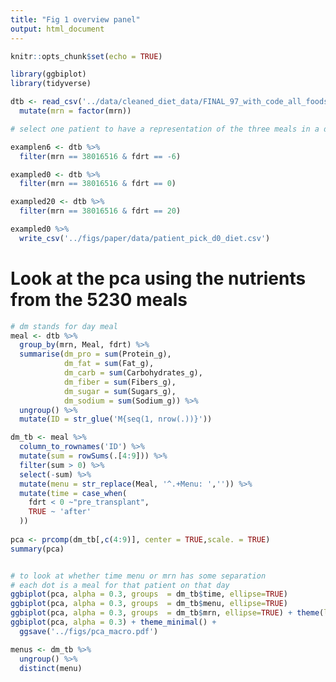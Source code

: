```yaml
---
title: "Fig 1 overview panel"
output: html_document
---
```


```r
knitr::opts_chunk$set(echo = TRUE)
```

```r
library(ggbiplot)
library(tidyverse)
```

```r
dtb <- read_csv('../data/cleaned_diet_data/FINAL_97_with_code_all_foods_drt_with_EN_finalized.csv') %>% 
  mutate(mrn = factor(mrn))

# select one patient to have a representation of the three meals in a day 

examplen6 <- dtb %>% 
  filter(mrn == 38016516 & fdrt == -6)

exampled0 <- dtb %>% 
  filter(mrn == 38016516 & fdrt == 0)

exampled20 <- dtb %>% 
  filter(mrn == 38016516 & fdrt == 20)

exampled0 %>% 
  write_csv('../figs/paper/data/patient_pick_d0_diet.csv')
```

# Look at the pca using the nutrients from the 5230 meals

```r
# dm stands for day meal 
meal <- dtb %>% 
  group_by(mrn, Meal, fdrt) %>% 
  summarise(dm_pro = sum(Protein_g),
            dm_fat = sum(Fat_g),
            dm_carb = sum(Carbohydrates_g),
            dm_fiber = sum(Fibers_g),
            dm_sugar = sum(Sugars_g),
            dm_sodium = sum(Sodium_g)) %>% 
  ungroup() %>% 
  mutate(ID = str_glue('M{seq(1, nrow(.))}'))

dm_tb <- meal %>% 
  column_to_rownames('ID') %>% 
  mutate(sum = rowSums(.[4:9])) %>% 
  filter(sum > 0) %>% 
  select(-sum) %>% 
  mutate(menu = str_replace(Meal, '^.+Menu: ','')) %>% 
  mutate(time = case_when(
    fdrt < 0 ~"pre_transplant",
    TRUE ~ 'after'
  ))
 
pca <- prcomp(dm_tb[,c(4:9)], center = TRUE,scale. = TRUE)
summary(pca)


# to look at whether time menu or mrn has some separation
# each dot is a meal for that patient on that day 
ggbiplot(pca, alpha = 0.3, groups  = dm_tb$time, ellipse=TRUE)
ggbiplot(pca, alpha = 0.3, groups  = dm_tb$menu, ellipse=TRUE)
ggbiplot(pca, alpha = 0.3, groups  = dm_tb$mrn, ellipse=TRUE) + theme(legend.position = "none")
ggbiplot(pca, alpha = 0.3) + theme_minimal() +
  ggsave('../figs/pca_macro.pdf')

menus <- dm_tb %>% 
  ungroup() %>% 
  distinct(menu)
```


